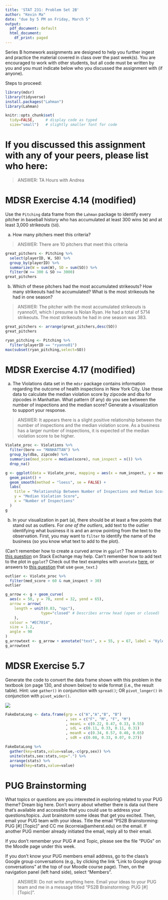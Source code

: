 ```yaml
---
title: 'STAT 231: Problem Set 2B'
author: "Kevin Ma"
date: "due by 5 PM on Friday, March 5"
output:
  pdf_document: default
  html_document:
    df_print: paged
---
```


Series B homework assignments are designed to help you further ingest and practice the material covered in class over the past week(s).  You are encouraged to work with other students, but all code must be written by you and you must indicate below who you discussed the assignment with (if anyone).  

Steps to proceed:

\begin{enumerate}
\item In RStudio, go to File > Open Project, navigate to the folder with the course-content repo, select the course-content project (course-content.Rproj), and click "Open" 
\item Pull the course-content repo (e.g. using the blue-ish down arrow in the Git tab in upper right window)
\item Copy ps2B.Rmd from the course repo to your repo (see page 6 of the GitHub Classroom Guide for Stat231 if needed)
\item Close the course-content repo project in RStudio
\item Open YOUR repo project in RStudio
\item In the ps2B.Rmd file in YOUR repo, replace "YOUR NAME HERE" with your name
\item Add in your responses, committing and pushing to YOUR repo in appropriate places along the way
\item Run "Knit PDF" 
\item Upload the pdf to Gradescope.  Don't forget to select which of your pages are associated with each problem.  \textit{You will not get credit for work on unassigned pages (e.g., if you only selected the first page but your solution spans two pages, you would lose points for any part on the second page that the grader can't see).} 
\end{enumerate}

```r
library(mdsr)   
library(tidyverse)
install.packages("Lahman")
library(Lahman)

knitr::opts_chunk$set(
  tidy=FALSE,     # display code as typed
  size="small")   # slightly smaller font for code
```


\newpage 

# If you discussed this assignment with any of your peers, please list who here:

> ANSWER: TA Hours with Andrea

\newpage
# MDSR Exercise 4.14 (modified)

Use the `Pitching` data frame from the `Lahman` package to identify every pitcher in baseball history who has accumulated at least 300 wins (`W`) and at least 3,000 strikeouts (`SO`).  

a. How many pitchers meet this criteria?  

> ANSWER: There are 10 pitchers that meet this criteria

```r
great_pitchers <- Pitching %>%
  select(playerID, W, SO) %>%
  group_by(playerID) %>%
  summarize(W = sum(W), SO = sum(SO)) %>%
  filter(W >= 300 & SO >= 3000)
great_pitchers
```

b. Which of these pitchers had the most accumulated strikeouts?  How many strikeouts had he accumulated?  What is the most strikeouts he had in one season?

> ANSWER: The pitcher with the most accumulated strikeouts is ryanno01, which I presume is Nolan Ryan. He had a total of 5714 strikeouts. The most strikeouts he had in one season was 383.

```r
great_pitchers <- arrange(great_pitchers,desc(SO))
great_pitchers
```
```r
ryan_pitching <- Pitching %>%
  filter(playerID == "ryanno01")
max(subset(ryan_pitching,select=SO))
```

\newpage 
# MDSR Exercise 4.17 (modified)

a. The Violations data set in the `mdsr` package contains information regarding the outcome of health inspections in New York City.  Use these data to calculate the median violation score by zipcode and dba for zipcodes in Manhattan.  What pattern (if any) do you see between the number of inspections and the median score?  Generate a visualization to support your response.  

> ANSWER: It appears there is a slight positive relationship between the number of inspections and the median violation score. As a business has a larger number of inspections, it is expected of the median violation score to be higher. 

```r
Violate_proc <- Violations %>%
  filter(boro == "MANHATTAN") %>%
  group_by(dba, zipcode) %>%
  summarise(med_score = median(score), num_inspect = n()) %>%
  drop_na()

g <- ggplot(data = Violate_proc, mapping = aes(x = num_inspect, y = med_score)) +
  geom_point() +
  geom_smooth(method = "loess", se = FALSE) +
  labs(
    title = "Relationship Between Number of Inspections and Median Score",
    y = "Median Violation Score",
    x = "Number of Inspections"
  )
g
```

b.  In your visualization in part (a), there should be at least a few points that stand out as outliers.  For *one of the outliers*, add text to the outlier identifying what business it is and an arrow pointing from the text to the observation.  First, you may want to `filter` to identify the name of the business (so you know what text to add to the plot).  

(Can't remember how to create a curved arrow in `ggplot`?  The answers to [this question](https://stackoverflow.com/questions/38008863/how-to-draw-a-nice-arrow-in-ggplot2/61383034) on Stack Exchange may help.  Can't remember how to add text to the plot in `ggplot`?  Check out the text examples with `annotate` [here](https://ggplot2.tidyverse.org/reference/annotate.html), or answers to [this question](https://stackoverflow.com/questions/14351608/color-one-point-and-add-an-annotation-in-ggplot2/14351810) that use `geom_text`.)

```r
outlier <- Violate_proc %>%
  filter(med_score > 60 & num_inspect > 30)
outlier

```
```r
g_arrow <- g + geom_curve(
  aes(x = 50, y = 70, xend = 32, yend = 65),
  arrow = arrow(
    length = unit(0.03, "npc"), 
                type="closed" # Describes arrow head (open or closed)
    ),
  colour = "#EC7014",
  size = 1.2,
  angle = 90
)
g_arrowtext <- g_arrow + annotate("text", x = 55, y = 67, label = "Kyle Restaurant")
g_arrowtext
```

\newpage
# MDSR Exercise 5.7

Generate the code to convert the data frame shown with this problem in the textbook (on page 130, and shown below) to wide format (i.e., the result table).  Hint: use `gather()` in conjunction with `spread()`; OR `pivot_longer()` in conjunction with `pivot_wider()`.

![](images/mdsr_ex_5_7.jpg)

```r
FakeDataLong <- data.frame(grp = c("A","A","B", "B")
                           , sex = c("F", "M", "F", "M")
                           , meanL = c(0.22, 0.47, 0.33, 0.55)
                           , sdL = c(0.11, 0.33, 0.11, 0.31)
                           , meanR = c(0.34, 0.57, 0.40, 0.65)
                           , sdR = c(0.08, 0.33, 0.07, 0.27))

FakeDataLong %>%
  gather(key=stats,value=value,-c(grp,sex)) %>%
  unite(stats,sex:stats,sep=".") %>%
  arrange(stats) %>%
  spread(key=stats,value=value)
```

\newpage
# PUG Brainstorming

What topics or questions are you interested in exploring related to your PUG theme?  Dream big here.  Don't worry about whether there is data out there that's available and accessible that you could use to address your questions/topics.  Just brainstorm some ideas that get you excited.  Then, email your PUG team with your ideas.  Title the email "PS2B Brainstorming: PUG [#] [Topic]" and CC me (kcorreia@amherst.edu) on the email.  If another PUG member already initiated the email, reply all to their email.  

If you don't remember your PUG # and Topic, please see the file "PUGs" on the Moodle page under this week.  

If you don't know your PUG members email address, go to the class's Google group conversations (e.g., by clicking the link "Link to Google group conversations" at the top of our Moodle course page).  Then, on the navigation panel (left hand side), select "Members". 

> ANSWER: Do not write anything here.  Email your ideas to your PUG team and me in a message titled "PS2B Brainstorming: PUG [#] [Topic]".